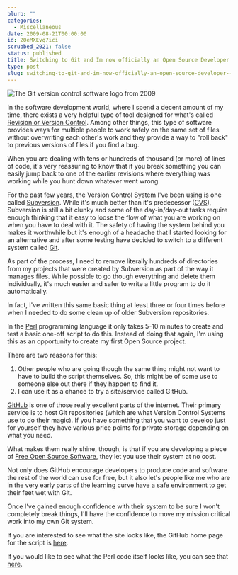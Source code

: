 ```yaml
---
blurb: ""
categories:
  - Miscellaneous
date: 2009-08-21T00:00:00
id: 20eMXEvq7ici
scrubbed_2021: false
status: published
title: Switching to Git and Im now officially an Open Source Developer
type: post
slug: switching-to-git-and-im-now-officially-an-open-source-developer--20emxevq7ici
---
```


<Img src="git_logo_2009_08.gif" alt="The Git version control software logo from 2009" />

In the software development world, where I spend a decent amount of my time, there exists a very helpful type of tool designed for what's called [Revision or Version Control](http://en.wikipedia.org/wiki/Version_control_system). Among other things, this type of software provides ways for multiple people to work safely on the same set of files without
overwriting each other's work and they provide a way to "roll back" to previous versions of files if you find a bug. 

When you are dealing with tens or hundreds of thousand (or more) of lines of code, it's very reassuring to know that if you break something you can easily jump back to one of the earlier revisions where everything was working while you hunt down whatever went wrong. 

For the past few years, the Version Control System I've been using is one called [Subversion](http://subversion.tigris.org/). While it's much better than it's predecessor ([CVS](http://en.wikipedia.org/wiki/Concurrent_Versions_System)), Subversion is still a bit clunky and some of the day-in/day-out tasks require enough thinking that it easy to loose the flow of what you are working on when you have to deal with it. The safety of having the system behind you makes it worthwhile but it's enough of a headache that I started looking for an alternative and after some testing have decided to switch to a different system called [Git](http://git-scm.com/).

As part of the process, I need to remove literally hundreds of directories from my projects that were created by Subversion as part of the way it manages files. While possible to go though everything and delete them individually, it's much easier and safer to write a little program to do it automatically.

In fact, I've written this same basic thing at least three or four times before when I needed to do some clean up of older Subversion repositories. 

In the [Perl](http://en.wikipedia.org/wiki/Perl) programming language it only takes 5-10 minutes to create and test
a basic one-off script to do this. Instead of doing that again, I'm using this as an opportunity to create my first Open Source project.

There are two reasons for this:

1.  Other people who are going though the same thing might not want to have to build the script themselves. So, this might be of some use to someone else out there if they happen to find it.
2.  I can use it as a chance to try a site/service called GitHub.

[GitHub](https://github.com/) is one of those really excellent parts of the internet. Their primary service is to host Git repositories (which are what Version Control Systems use to do their magic). If you have something that you want to develop just for yourself they have various price points for private storage depending on what you need. 

What makes them really shine, though, is that if you are developing a piece of [Free Open Source Software](http://en.wikipedia.org/wiki/Free_and_open_source_software), they let you use their system at no cost.

Not only does GitHub encourage developers to produce code and software the rest of the world can use for free, but it also let's people like me who are in the very early parts of the learning curve have a safe environment to get their feet wet with Git. 

Once I've gained enough confidence with their system to be sure I won't completely break things, I'll have the confidence to move my mission critical work into my own Git system.


If you are interested to see what the site looks like, the GitHub home page for the script is [here](http://github.com/StimulatingPixels/remove-svn-dirs/tree/master).

If you would like to see what the Perl code itself looks like, you can see that [here](http://github.com/StimulatingPixels/remove-svn-dirs/blob/b2c8a38823b053f001bcb1b5b6ad5ebdf485921a/remove-svn-dirs.pl).

